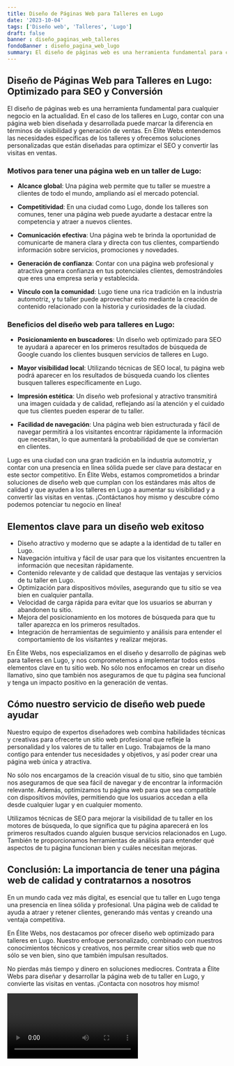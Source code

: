 ```yaml
---
title: Diseño de Páginas Web para Talleres en Lugo
date: '2023-10-04'
tags: ['Diseño web', 'Talleres', 'Lugo']
draft: false
banner : diseño_paginas_web_talleres
fondoBanner : diseño_pagina_web_lugo
summary: El diseño de páginas web es una herramienta fundamental para cualquier negocio en la actualidad. En el caso de los talleres en Lugo, contar con una página web bien diseñada y desarrollada puede marcar la diferencia en términos de visibilidad y generación de ventas. En Élite Webs entendemos las necesidades específicas de los talleres y ofrecemos soluciones personalizadas que están diseñadas para optimizar el SEO y convertir las visitas en ventas.
---
```


## Diseño de Páginas Web para Talleres en Lugo: Optimizado para SEO y Conversión

El diseño de páginas web es una herramienta fundamental para cualquier negocio en la actualidad. En el caso de los talleres en Lugo, contar con una página web bien diseñada y desarrollada puede marcar la diferencia en términos de visibilidad y generación de ventas. En Élite Webs entendemos las necesidades específicas de los talleres y ofrecemos soluciones personalizadas que están diseñadas para optimizar el SEO y convertir las visitas en ventas.

### Motivos para tener una página web en un taller de Lugo:

- **Alcance global**: Una página web permite que tu taller se muestre a clientes de todo el mundo, ampliando así el mercado potencial.

- **Competitividad**: En una ciudad como Lugo, donde los talleres son comunes, tener una página web puede ayudarte a destacar entre la competencia y atraer a nuevos clientes.

- **Comunicación efectiva**: Una página web te brinda la oportunidad de comunicarte de manera clara y directa con tus clientes, compartiendo información sobre servicios, promociones y novedades.

- **Generación de confianza**: Contar con una página web profesional y atractiva genera confianza en tus potenciales clientes, demostrándoles que eres una empresa seria y establecida.

- **Vínculo con la comunidad**: Lugo tiene una rica tradición en la industria automotriz, y tu taller puede aprovechar esto mediante la creación de contenido relacionado con la historia y curiosidades de la ciudad.

### Beneficios del diseño web para talleres en Lugo:

- **Posicionamiento en buscadores**: Un diseño web optimizado para SEO te ayudará a aparecer en los primeros resultados de búsqueda de Google cuando los clientes busquen servicios de talleres en Lugo.

- **Mayor visibilidad local**: Utilizando técnicas de SEO local, tu página web podrá aparecer en los resultados de búsqueda cuando los clientes busquen talleres específicamente en Lugo.

- **Impresión estética**: Un diseño web profesional y atractivo transmitirá una imagen cuidada y de calidad, reflejando así la atención y el cuidado que tus clientes pueden esperar de tu taller.

- **Facilidad de navegación**: Una página web bien estructurada y fácil de navegar permitirá a los visitantes encontrar rápidamente la información que necesitan, lo que aumentará la probabilidad de que se conviertan en clientes.

Lugo es una ciudad con una gran tradición en la industria automotriz, y contar con una presencia en línea sólida puede ser clave para destacar en este sector competitivo. En Élite Webs, estamos comprometidos a brindar soluciones de diseño web que cumplan con los estándares más altos de calidad y que ayuden a los talleres en Lugo a aumentar su visibilidad y a convertir las visitas en ventas. ¡Contáctanos hoy mismo y descubre cómo podemos potenciar tu negocio en línea!

<GifSeo />

<Cta />

## Elementos clave para un diseño web exitoso

- Diseño atractivo y moderno que se adapte a la identidad de tu taller en Lugo.
- Navegación intuitiva y fácil de usar para que los visitantes encuentren la información que necesitan rápidamente.
- Contenido relevante y de calidad que destaque las ventajas y servicios de tu taller en Lugo.
- Optimización para dispositivos móviles, asegurando que tu sitio se vea bien en cualquier pantalla.
- Velocidad de carga rápida para evitar que los usuarios se aburran y abandonen tu sitio.
- Mejora del posicionamiento en los motores de búsqueda para que tu taller aparezca en los primeros resultados.
- Integración de herramientas de seguimiento y análisis para entender el comportamiento de los visitantes y realizar mejoras.

En Élite Webs, nos especializamos en el diseño y desarrollo de páginas web para talleres en Lugo, y nos comprometemos a implementar todos estos elementos clave en tu sitio web. No sólo nos enfocamos en crear un diseño llamativo, sino que también nos aseguramos de que tu página sea funcional y tenga un impacto positivo en la generación de ventas.

## Cómo nuestro servicio de diseño web puede ayudar

Nuestro equipo de expertos diseñadores web combina habilidades técnicas y creativas para ofrecerte un sitio web profesional que refleje la personalidad y los valores de tu taller en Lugo. Trabajamos de la mano contigo para entender tus necesidades y objetivos, y así poder crear una página web única y atractiva.

No sólo nos encargamos de la creación visual de tu sitio, sino que también nos aseguramos de que sea fácil de navegar y de encontrar la información relevante. Además, optimizamos tu página web para que sea compatible con dispositivos móviles, permitiendo que los usuarios accedan a ella desde cualquier lugar y en cualquier momento.

Utilizamos técnicas de SEO para mejorar la visibilidad de tu taller en los motores de búsqueda, lo que significa que tu página aparecerá en los primeros resultados cuando alguien busque servicios relacionados en Lugo. También te proporcionamos herramientas de análisis para entender qué aspectos de tu página funcionan bien y cuáles necesitan mejoras.

## Conclusión: La importancia de tener una página web de calidad y contratarnos a nosotros

En un mundo cada vez más digital, es esencial que tu taller en Lugo tenga una presencia en línea sólida y profesional. Una página web de calidad te ayuda a atraer y retener clientes, generando más ventas y creando una ventaja competitiva.

En Élite Webs, nos destacamos por ofrecer diseño web optimizado para talleres en Lugo. Nuestro enfoque personalizado, combinado con nuestros conocimientos técnicos y creativos, nos permite crear sitios web que no sólo se ven bien, sino que también impulsan resultados.

No pierdas más tiempo y dinero en soluciones mediocres. Contrata a Élite Webs para diseñar y desarrollar la página web de tu taller en Lugo, y convierte las visitas en ventas. ¡Contacta con nosotros hoy mismo!

<Video />

<CtaBot job='Talleres' city='Lugo'/>

<Gmaps query='Lugo+españa+maps' />